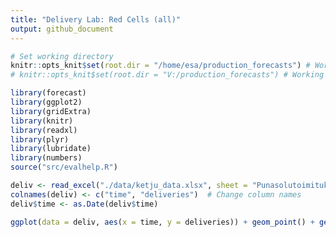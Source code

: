 ```yaml
---
title: "Delivery Lab: Red Cells (all)"
output: github_document
---
```


```r
# Set working directory
knitr::opts_knit$set(root.dir = "/home/esa/production_forecasts") # Working on Ubuntu
# knitr::opts_knit$set(root.dir = "V:/production_forecasts") # Working home
```

```r
library(forecast)
library(ggplot2)
library(gridExtra)
library(knitr)
library(readxl)
library(plyr)
library(lubridate)
library(numbers)
source("src/evalhelp.R")
```


```r
deliv <- read_excel("./data/ketju_data.xlsx", sheet = "Punasolutoimitukset kaikki")[, c('Päivämäärä', 'Toimitukset punasolut')]
colnames(deliv) <- c("time", "deliveries")  # Change column names
deliv$time <- as.Date(deliv$time)
```

```r
ggplot(data = deliv, aes(x = time, y = deliveries)) + geom_point() + geom_line()
```

